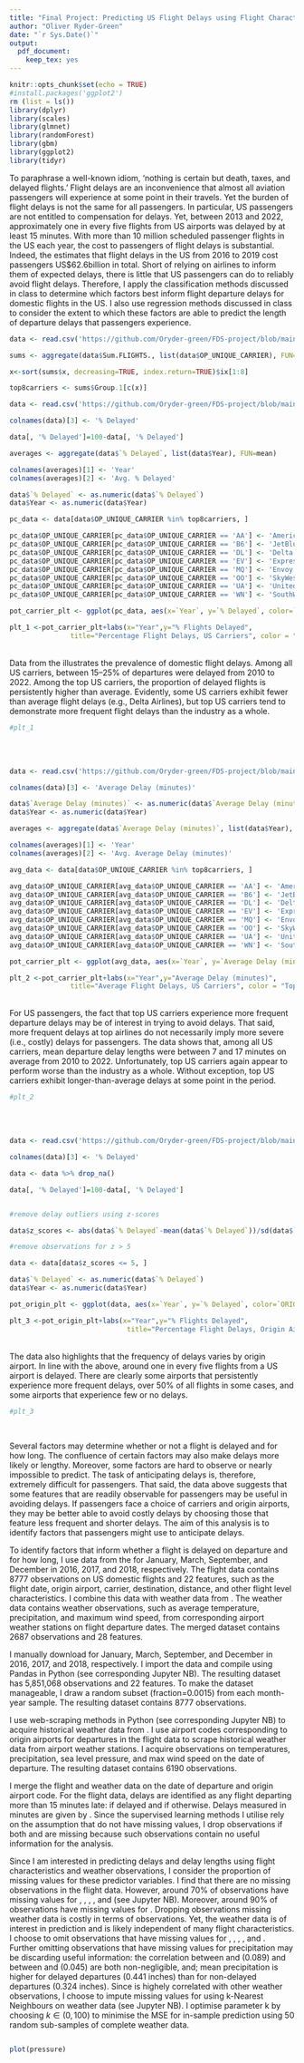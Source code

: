 ```yaml
---
title: "Final Project: Predicting US Flight Delays using Flight Characteristics and Weather Data"
author: "Oliver Ryder-Green"
date: "`r Sys.Date()`"
output:
  pdf_document: 
    keep_tex: yes
---
```

\clearpage


```r
knitr::opts_chunk$set(echo = TRUE)
#install.packages('ggplot2')
rm (list = ls())
library(dplyr)
library(scales)
library(glmnet)
library(randomForest)
library(gbm)
library(ggplot2)
library(tidyr)
```

\section{Introduction}
To paraphrase a well-known idiom, 'nothing is certain but death, taxes, and delayed flights.' Flight delays are an inconvenience that almost all aviation passengers will experience at some point in their travels. Yet the burden of flight delays is not the same for all passengers. In particular, US passengers are not entitled to compensation for delays\footnote{source:www.transportation.gov}. Yet, between 2013 and 2022, approximately one in every five flights from US airports was delayed by at least 15 minutes\footnote{source:www.bts.gov}. With more than 10 million scheduled passenger flights in the US each year\footnote{source:www.faa.gov}, the cost to passengers of flight delays is substantial. Indeed, the \textit{Federal Aviation Administration} estimates that flight delays in the US from 2016 to 2019 cost passengers US\$62.6billion in total. Short of relying on airlines to inform them of expected delays, there is little that US passengers can do to reliably avoid flight delays. Therefore, I apply the classification methods discussed in class to determine which factors best inform flight departure delays for domestic flights in the US. I also use regression methods discussed in class to consider the extent to which these factors are able to predict the length of departure delays that passengers experience.\


```r

data <- read.csv('https://github.com/Oryder-green/FDS-project/blob/main/CARRIER_SUM_FLIGHT.csv?raw=true')

sums <- aggregate(data$Sum.FLIGHTS., list(data$OP_UNIQUE_CARRIER), FUN=sum) 

x<-sort(sums$x, decreasing=TRUE, index.return=TRUE)$ix[1:8]

top8carriers <- sums$Group.1[c(x)]

data <- read.csv('https://github.com/Oryder-green/FDS-project/blob/main/CARRIER_PCT_ONTIME.csv?raw=true')

colnames(data)[3] <- '% Delayed'

data[, '% Delayed']=100-data[, '% Delayed']

averages <- aggregate(data$`% Delayed`, list(data$Year), FUN=mean)

colnames(averages)[1] <- 'Year'
colnames(averages)[2] <- 'Avg. % Delayed'

data$`% Delayed` <- as.numeric(data$`% Delayed`)
data$Year <- as.numeric(data$Year)

pc_data <- data[data$OP_UNIQUE_CARRIER %in% top8carriers, ]

pc_data$OP_UNIQUE_CARRIER[pc_data$OP_UNIQUE_CARRIER == 'AA'] <- 'American Airlines'
pc_data$OP_UNIQUE_CARRIER[pc_data$OP_UNIQUE_CARRIER == 'B6'] <- 'JetBlue Airways'
pc_data$OP_UNIQUE_CARRIER[pc_data$OP_UNIQUE_CARRIER == 'DL'] <- 'Delta Airlines'
pc_data$OP_UNIQUE_CARRIER[pc_data$OP_UNIQUE_CARRIER == 'EV'] <- 'ExpressJet Airlines'
pc_data$OP_UNIQUE_CARRIER[pc_data$OP_UNIQUE_CARRIER == 'MQ'] <- 'Envoy Airlines'
pc_data$OP_UNIQUE_CARRIER[pc_data$OP_UNIQUE_CARRIER == 'OO'] <- 'SkyWest Airlines'
pc_data$OP_UNIQUE_CARRIER[pc_data$OP_UNIQUE_CARRIER == 'UA'] <- 'United Airlines'
pc_data$OP_UNIQUE_CARRIER[pc_data$OP_UNIQUE_CARRIER == 'WN'] <- 'SouthWest Airlines'

pot_carrier_plt <- ggplot(pc_data, aes(x=`Year`, y=`% Delayed`, color=`OP_UNIQUE_CARRIER`)) + geom_line() + scale_x_continuous(limits = c(2010, 2022), breaks = pretty_breaks()) + scale_y_continuous(limits = c(10, 40), breaks = pretty_breaks()) + geom_point(averages, mapping=aes(x=`Year`, y=`Avg. % Delayed`), shape=15, size=2, color="black")

plt_1 <-pot_carrier_plt+labs(x="Year",y="% Flights Delayed",
               title="Percentage Flight Delays, US Carriers", color = "Top 8 US Carriers") + theme(plot.title = element_text(size=14,face="bold", hjust = 0.5)) + annotate("text", x=2012.2, y=38.75, label='Mean (All Carriers)', size = 4) + geom_point(x=2010.05, y=38.75, shape=15, size=2, color="black")

```
<br>
Data from the \textit{Bureau of Transportation Statistics} illustrates the prevalence of domestic flight delays. Among all US carriers, between 15--25% of departures were delayed from 2010 to 2022. Among the top US carriers\footnote{as measured by total number of flights serviced in 2010--2022.}, the proportion of delayed flights is persistently higher than average. Evidently, some US carriers exhibit fewer than average flight delays (e.g., Delta Airlines), but top US carriers tend to demonstrate more frequent flight delays than the industry as a whole.  

```r
#plt_1
```
<br>
<br>
```r

data <- read.csv('https://github.com/Oryder-green/FDS-project/blob/main/CARRIER_AVG_DELAY.csv?raw=true')

colnames(data)[3] <- 'Average Delay (minutes)'

data$`Average Delay (minutes)` <- as.numeric(data$`Average Delay (minutes)`)
data$Year <- as.numeric(data$Year)

averages <- aggregate(data$`Average Delay (minutes)`, list(data$Year), FUN=mean)

colnames(averages)[1] <- 'Year'
colnames(averages)[2] <- 'Avg. Average Delay (minutes)'

avg_data <- data[data$OP_UNIQUE_CARRIER %in% top8carriers, ]

avg_data$OP_UNIQUE_CARRIER[avg_data$OP_UNIQUE_CARRIER == 'AA'] <- 'American Airlines'
avg_data$OP_UNIQUE_CARRIER[avg_data$OP_UNIQUE_CARRIER == 'B6'] <- 'JetBlue Airways'
avg_data$OP_UNIQUE_CARRIER[avg_data$OP_UNIQUE_CARRIER == 'DL'] <- 'Delta Airlines'
avg_data$OP_UNIQUE_CARRIER[avg_data$OP_UNIQUE_CARRIER == 'EV'] <- 'ExpressJet Airlines'
avg_data$OP_UNIQUE_CARRIER[avg_data$OP_UNIQUE_CARRIER == 'MQ'] <- 'Envoy Airlines'
avg_data$OP_UNIQUE_CARRIER[avg_data$OP_UNIQUE_CARRIER == 'OO'] <- 'SkyWest Airlines'
avg_data$OP_UNIQUE_CARRIER[avg_data$OP_UNIQUE_CARRIER == 'UA'] <- 'United Airlines'
avg_data$OP_UNIQUE_CARRIER[avg_data$OP_UNIQUE_CARRIER == 'WN'] <- 'SouthWest Airlines'

pot_carrier_plt <- ggplot(avg_data, aes(x=`Year`, y=`Average Delay (minutes)`, color=`OP_UNIQUE_CARRIER`)) + geom_line() + scale_x_continuous(limits = c(2010, 2022), breaks = pretty_breaks()) + scale_y_continuous(limits = c(0, 30), breaks = pretty_breaks()) + geom_point(averages, mapping=aes(x=`Year`, y=`Avg. Average Delay (minutes)`), shape=15, size=2, color="black")

plt_2 <-pot_carrier_plt+labs(x="Year",y="Average Delay (minutes)",
               title="Average Flight Delays, US Carriers", color = "Top 8 US Carriers") + theme(plot.title = element_text(size=14,face="bold", hjust = 0.5)) + annotate("text", x=2012.2, y=28.75, label='Mean (All Carriers)', size = 4) + geom_point(x=2010.05, y=28.75, shape=15, size=2, color="black")

```
<br>
For US passengers, the fact that top US carriers experience more frequent departure delays may be of interest in trying to avoid delays. That said, more frequent delays at top airlines do not necessarily imply more severe (i.e., costly) delays for passengers. The \textit{Bureau of Transportation Statistics} data shows that, among all US carriers, mean departure delay lengths were between 7 and 17 minutes on average from 2010 to 2022. Unfortunately, top US carriers again appear to perform worse than the industry as a whole. Without exception, top US carriers exhibit longer-than-average delays at some point in the period. 

```r
#plt_2

```
<br>
<br>
```r

data <- read.csv('https://github.com/Oryder-green/FDS-project/blob/main/ORIGIN_PCT_ONTIME.csv?raw=true')

colnames(data)[3] <- '% Delayed'

data <- data %>% drop_na()

data[, '% Delayed']=100-data[, '% Delayed']


#remove delay outliers using z-scores

data$z_scores <- abs(data$`% Delayed`-mean(data$`% Delayed`))/sd(data$`% Delayed`)

#remove observations for z > 5

data <- data[data$z_scores <= 5, ]

data$`% Delayed` <- as.numeric(data$`% Delayed`)
data$Year <- as.numeric(data$Year)

pot_origin_plt <- ggplot(data, aes(x=`Year`, y=`% Delayed`, color=`ORIGIN`)) + geom_jitter() + scale_x_continuous(limits = c(2010, 2022), breaks = pretty_breaks()) + scale_y_continuous(limits = c(0, 60), breaks = pretty_breaks())

plt_3 <-pot_origin_plt+labs(x="Year",y="% Flights Delayed",
                             title="Percentage Flight Delays, Origin Airports") + theme(plot.title = element_text(size=14,face="bold", hjust = 0.5), legend.position = 'none') + stat_summary(fun.y=mean, geom="point", shape=15, size=2, color="black") + annotate("text", x=2011.65, y=57.5, label='Mean (All Airports)', size = 4) + geom_point(x=2010.05, y=57.5, shape=15, size=2, color="black")
```
<br>
The \textit{Bureau of Transportation Statistics} data also highlights that the frequency of delays varies by origin airport. In line with the above, around one in every five flights from a US airport is delayed. There are clearly some airports that persistently experience more frequent delays, over 50% of all flights in some cases, and some airports that experience few or no delays.
<br>
```r
#plt_3
```
<br>

Several factors may determine whether or not a flight is delayed and for how long. The confluence of certain factors may also make delays more likely or lengthy. Moreover, some factors are hard to observe or nearly impossible to predict. The task of anticipating delays is, therefore, extremely difficult for passengers. That said, the data above suggests that some features that are readily observable for passengers may be useful in avoiding delays. If passengers face a choice of carriers and origin airports, they may be better able to avoid costly delays by choosing those that feature less frequent and shorter delays. The aim of this analysis is to identify factors that passengers might use to anticipate delays.

\newpage 
\section{Data}

To identify factors that inform whether a flight is delayed on departure and for how long, I use data from the \textit{Bureau of Transportation Statistics' Airline On-Time Performance Data}\footnote{www.transtats.bts.gov/} for January, March, September, and December in 2016, 2017, and 2018, respectively. The flight data contains 8777 observations on US domestic flights and 22 features, such as the flight date, origin airport, carrier, destination, distance, and other flight level characteristics. I combine this data with weather data from \textit{Weather Underground}\footnote{www.wunderground.com}. The weather data contains weather observations, such as average temperature, precipitation, and maximum wind speed, from corresponding airport weather stations on flight departure dates. The merged dataset contains 2687 observations and 28 features. 

\subsection{Compiling and Cleaning}

\subsubsection{Flight Data}

I manually download \textit{Bureau of Transportation Statistics' Airline On-Time Performance Data} for January, March, September, and December in 2016, 2017, and 2018, respectively. I import the data and compile using Pandas in Python (see corresponding Jupyter NB). The resulting dataset has 5,851,068 observations and 22 features. To make the dataset manageable, I draw a random subset (fraction=0.0015) from each month-year sample. The resulting dataset contains 8777 observations.

\subsubsection{Weather Data}

I use web-scraping methods in Python (see corresponding Jupyter NB) to acquire historical weather data from \textit{Weather Underground}. I use airport codes corresponding to origin airports for departures in the flight data to scrape historical weather data from airport weather stations. I acquire observations on temperatures, precipitation, sea level pressure, and max wind speed on the date of departure. The resulting dataset contains 6190 observations.

\subsubsection{Merged Data}
I merge the flight and weather data on the date of departure and origin airport code. For the flight data, delays are identified as any flight departing more than 15 minutes late: \texttt{DepDel15=1} if delayed and \texttt{DepDel15=0} if otherwise. Delays measured in minutes are given by \texttt{DepDelay}. Since the supervised learning methods I utilise rely on the assumption that \textbf{target variables} do not have missing values, I drop observations if both \texttt{DepDel15} and \texttt{DepDelay} are missing because such observations contain no useful information for the analysis. 

Since I am interested in predicting delays and delay lengths using flight characteristics and weather observations, I consider the proportion of missing values for these predictor variables. I find that there are no missing observations in the flight data. However, around 70\% of observations have missing values for \texttt{Day Average Temp}, \texttt{High Temp}, \texttt{Low Temp}, \texttt{Max Wind Speed}, and \texttt{Sea Level Pressure} (see Jupyter NB). Moreover, around 90\% of observations have missing values for \texttt{Precipitation}. Dropping observations missing weather data is costly in terms of observations. Yet, the weather data is of interest in prediction and is likely independent of many flight characteristics. I choose to omit observations that have missing values for \texttt{Day Average Temp}, \texttt{High Temp}, \texttt{Low Temp}, \texttt{Max Wind Speed}, and \texttt{Sea Level Pressure}. Further omitting observations that have missing values for precipitation may be discarding useful information: the correlation between \texttt{DepDel15} and \texttt{Precipitation} (0.089) and between \texttt{DepDelay} and \texttt{Precipitation} (0.045) are both non-negligible, and; mean precipitation is higher for delayed departures (0.441 inches) than for non-delayed departures (0.324 inches). Since \texttt{Precipitation} is highely correlated with other weather observations, I choose to impute missing values for \texttt{Precipitation} using k-Nearest Neighbours on weather data (see Jupyter NB). I optimise parameter k by choosing $k \in (0,100)$ to minimise the MSE for in-sample prediction using 50 random sub-samples of complete weather data. 




\subsection{Feature Engineering}
```r

```

\subsection{Summary}


```r
plot(pressure)
```

